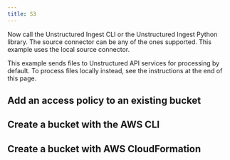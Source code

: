 ```yaml
---
title: S3
---
```



<NewDocument />


<SharedS3 />

Now call the Unstructured Ingest CLI or the Unstructured Ingest Python library. The source connector can be any of the ones supported. This example uses the local source connector.

This example sends files to Unstructured API services for processing by default. To process files locally instead, see the instructions at the end of this page.


<CodeGroup>
  <S3APISh />
  <S3APIPyV2 />
  <S3APIPyV1 />
</CodeGroup>


<SharedPartitionByAPIOSS/>

## Add an access policy to an existing bucket


<S3BucketPolicy />

## Create a bucket with the AWS CLI


<S3BucketCLI />

## Create a bucket with AWS CloudFormation


<S3BucketCloudFormation />
